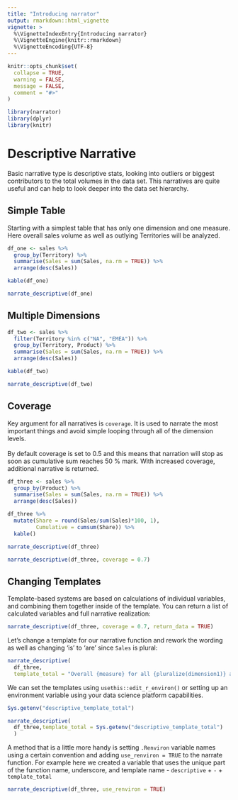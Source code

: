 ```yaml
---
title: "Introducing narrator"
output: rmarkdown::html_vignette
vignette: >
  %\VignetteIndexEntry{Introducing narrator}
  %\VignetteEngine{knitr::rmarkdown}
  %\VignetteEncoding{UTF-8}
---
```


```r
knitr::opts_chunk$set(
  collapse = TRUE,
  warning = FALSE,
  message = FALSE,
  comment = "#>"
)
```

```r
library(narrator)
library(dplyr)
library(knitr)
```

# Descriptive Narrative

Basic narrative type is descriptive stats, looking into outliers or biggest contributors to the total volumes in the data set. This narratives are quite useful and can help to look deeper into the data set hierarchy.

## Simple Table

Starting with a simplest table that has only one dimension and one measure. Here overall sales volume as well as outlying Territories will be analyzed.
```r
df_one <- sales %>%
  group_by(Territory) %>%
  summarise(Sales = sum(Sales, na.rm = TRUE)) %>%
  arrange(desc(Sales))

kable(df_one)
```

```r
narrate_descriptive(df_one)
```

## Multiple Dimensions

```r
df_two <- sales %>%
  filter(Territory %in% c("NA", "EMEA")) %>%
  group_by(Territory, Product) %>%
  summarise(Sales = sum(Sales, na.rm = TRUE)) %>%
  arrange(desc(Sales))

kable(df_two)
```

```r
narrate_descriptive(df_two)
```

## Coverage

Key argument for all narratives is `coverage`. It is used to narrate the most important things and avoid simple looping through all of the dimension levels. <br> <br>
By default coverage is set to 0.5 and this means that narration will stop as soon as cumulative sum reaches 50 % mark. With increased coverage, additional narrative is returned.

```r
df_three <- sales %>%
  group_by(Product) %>%
  summarise(Sales = sum(Sales, na.rm = TRUE)) %>%
  arrange(desc(Sales))

df_three %>%
  mutate(Share = round(Sales/sum(Sales)*100, 1),
         Cumulative = cumsum(Share)) %>%
  kable()
```

```r
narrate_descriptive(df_three)
```

```r
narrate_descriptive(df_three, coverage = 0.7)
```

## Changing Templates

Template-based systems are based on calculations of individual variables, and combining them together inside of the template. You can return a list of calculated variables and full narrative realization: 
```r
narrate_descriptive(df_three, coverage = 0.7, return_data = TRUE)
```

Let's change a template for our narrative function and rework the wording as well as changing 'is' to 'are' since `Sales` is plural:
```r
narrate_descriptive(
  df_three,
  template_total = "Overall {measure} for all {pluralize(dimension1)} are equal to {total}. ")
```

We can set the templates using `usethis::edit_r_environ()` or setting up an environment variable using your data science platform capabilities.

```r
Sys.getenv("descriptive_template_total")

narrate_descriptive(
  df_three,template_total = Sys.getenv("descriptive_template_total")
  )
```

A method that is a little more handy is setting `.Renviron` variable names using a certain convention and adding `use_renviron = TRUE` to the narrate function. For example here we created a variable that uses the unique part of the function name, underscore, and template name - `descriptive` + `-` + `template_total`
```r
narrate_descriptive(df_three, use_renviron = TRUE)
```



